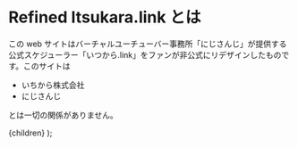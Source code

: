 

# Refined Itsukara.link とは

この web サイトはバーチャルユーチューバー事務所「にじさんじ」が提供する公式スケジューラー「いつから.link」をファンが非公式にリデザインしたものです。このサイトは

- いちから株式会社
- にじさんじ

とは一切の関係がありません。

  <Layout variant="article">
    <MDXProvider
      components={{
        h1: Typography.H1,
        h2: Typography.H2,
        h3: Typography.H3,
        h4: Typography.H4,
        p: Typography.Paragraph,
        a: Link,
      }}
    >
      {children}
    </MDXProvider>
  </Layout>
);
